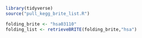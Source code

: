 ```{r}
library(tidyverse)
source("pull_kegg_brite_list.R")
```

```{r}
folding_brite <- "hsa03110"
folding_list <- retrieveBRITE(folding_brite,"hsa")
```


